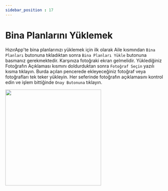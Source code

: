 ---
sidebar_position : 17
---

# Bina Planlarını Yüklemek
HızırApp'te bina planlarınızı yüklemek için ilk olarak Aile kısmından `Bina Planları` butonuna tıkladıktan sonra
`Bina Planları Yükle` butonuna basmanız gerekmektedir. Karşınıza fotoğraki ekran gelmelidir.
Yüklediğiniz Fotoğrafın Açıklaması kısmını doldurduktan sonra `Fotoğraf Seçin` yazılı kısma tıklayın.
Burda açılan pencerede ekleyeceğiniz fotoğraf veya fotoğrafları tek teker yükleyin.
Her seferinde fotoğrafın açıklamasını kontrol edin ve işlem bittiğinde `Onay Butonuna` tıklayın.


<img src={GitHubLogo} width="300"/>